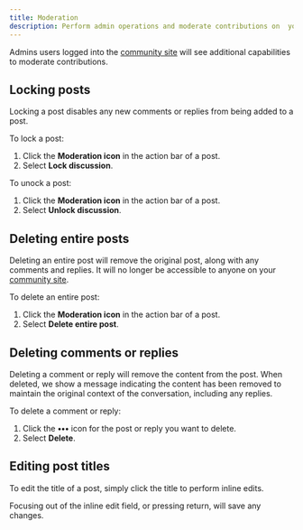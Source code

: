 ```yaml
---
title: Moderation
description: Perform admin operations and moderate contributions on  your community site
---
```


Admins users logged into the [community site](/community-site) will see additional capabilities to moderate contributions.

## Locking posts

Locking a post disables any new comments or replies from being added to a post.

To lock a post:
1. Click the **Moderation icon** in the action bar of a post.
2. Select **Lock discussion**.

To unock a post:
1. Click the **Moderation icon** in the action bar of a post.
2. Select **Unlock discussion**.


## Deleting entire posts

Deleting an entire post will remove the original post, along with any comments and replies. It will no longer be accessible to anyone on your [community site](/community-site).

To delete an entire post:
1. Click the **Moderation icon** in the action bar of a post.
2. Select **Delete entire post**.


## Deleting comments or replies

Deleting a comment or reply will remove the content from the post. When deleted, we show a message indicating the content has been removed to maintain the original context of the conversation, including any replies.

To delete a comment or reply:
1. Click the **•••** icon for the post or reply you want to delete.
2. Select **Delete**.

## Editing post titles

To edit the title of a post, simply click the title to perform inline edits.

Focusing out of the inline edit field, or pressing return, will save any changes.